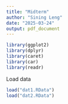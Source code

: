```yaml
---
title: "Midterm"
author: "Sining Leng"
date: "2025-03-24"
output: pdf_document
---
```


```r
library(ggplot2)
library(dplyr)
library(caret)
library(car)
library(readr)
```

Load data
```r
load("dat1.RData")
load("dat2.RData")
```

